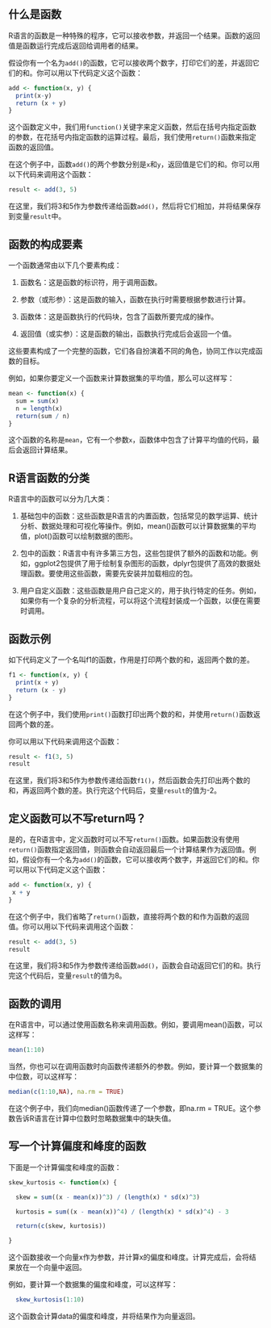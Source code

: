 ## 什么是函数

R语言的函数是一种特殊的程序，它可以接收参数，并返回一个结果。函数的返回值是函数运行完成后返回给调用者的结果。

假设你有一个名为`add()`的函数，它可以接收两个数字，打印它们的差，并返回它们的和。你可以用以下代码定义这个函数：

```r
add <- function(x, y) {
  print(x-y)
  return (x + y)
}
```

这个函数定义中，我们用`function()`关键字来定义函数，然后在括号内指定函数的参数，在花括号内指定函数的运算过程。最后，我们使用`return()`函数来指定函数的返回值。

在这个例子中，函数`add()`的两个参数分别是`x`和`y`，返回值是它们的和。你可以用以下代码来调用这个函数：

```r
result <- add(3, 5)
```

在这里，我们将3和5作为参数传递给函数`add()`，然后将它们相加，并将结果保存到变量`result`中。

## 函数的构成要素

一个函数通常由以下几个要素构成：

1.  函数名：这是函数的标识符，用于调用函数。

2.  参数（或形参）：这是函数的输入，函数在执行时需要根据参数进行计算。

3.  函数体：这是函数执行的代码块，包含了函数所要完成的操作。

4.  返回值（或实参）：这是函数的输出，函数执行完成后会返回一个值。

这些要素构成了一个完整的函数，它们各自扮演着不同的角色，协同工作以完成函数的目标。

例如，如果你要定义一个函数来计算数据集的平均值，那么可以这样写：

```r
mean <- function(x) {
  sum = sum(x)
  n = length(x)
  return(sum / n)
}
```

这个函数的名称是`mean`，它有一个参数`x`，函数体中包含了计算平均值的代码，最后会返回计算结果。

## R语言函数的分类

R语言中的函数可以分为几大类：

1.  基础包中的函数：这些函数是R语言的内置函数，包括常见的数学运算、统计分析、数据处理和可视化等操作。例如，mean()函数可以计算数据集的平均值，plot()函数可以绘制数据的图形。

2.  包中的函数：R语言中有许多第三方包，这些包提供了额外的函数和功能。例如，ggplot2包提供了用于绘制复杂图形的函数，dplyr包提供了高效的数据处理函数。要使用这些函数，需要先安装并加载相应的包。

3.  用户自定义函数：这些函数是用户自己定义的，用于执行特定的任务。例如，如果你有一个复杂的分析流程，可以将这个流程封装成一个函数，以便在需要时调用。

## 函数示例

如下代码定义了一个名叫f1的函数，作用是打印两个数的和，返回两个数的差。

```r
f1 <- function(x, y) {
  print(x + y)
  return (x - y)
}
```

在这个例子中，我们使用`print()`函数打印出两个数的和，并使用`return()`函数返回两个数的差。

你可以用以下代码来调用这个函数：

```r
result <- f1(3, 5)
result
```

在这里，我们将3和5作为参数传递给函数`f1()`，然后函数会先打印出两个数的和，再返回两个数的差。执行完这个代码后，变量`result`的值为-2。

## 定义函数可以不写return吗？

是的，在R语言中，定义函数时可以不写`return()`函数。如果函数没有使用`return()`函数指定返回值，则函数会自动返回最后一个计算结果作为返回值。例如，假设你有一个名为`add()`的函数，它可以接收两个数字，并返回它们的和。你可以用以下代码定义这个函数：

```r
add <- function(x, y) {
 x + y
}
```

在这个例子中，我们省略了`return()`函数，直接将两个数的和作为函数的返回值。你可以用以下代码来调用这个函数：

```r
result <- add(3, 5)
result
```

在这里，我们将3和5作为参数传递给函数`add()`，函数会自动返回它们的和。执行完这个代码后，变量`result`的值为8。

## 函数的调用

在R语言中，可以通过使用函数名称来调用函数。例如，要调用mean()函数，可以这样写：

```r
mean(1:10)
```

当然，你也可以在调用函数时向函数传递额外的参数。例如，要计算一个数据集的中位数，可以这样写：

```r
median(c(1:10,NA), na.rm = TRUE)
```

在这个例子中，我们向median()函数传递了一个参数，即na.rm = TRUE。这个参数告诉R语言在计算中位数时忽略数据集中的缺失值。

## 写一个计算偏度和峰度的函数

下面是一个计算偏度和峰度的函数：

```r
skew_kurtosis <- function(x) {

  skew = sum((x - mean(x))^3) / (length(x) * sd(x)^3)

  kurtosis = sum((x - mean(x))^4) / (length(x) * sd(x)^4) - 3

  return(c(skew, kurtosis))

}
```

这个函数接收一个向量x作为参数，并计算x的偏度和峰度。计算完成后，会将结果放在一个向量中返回。

例如，要计算一个数据集的偏度和峰度，可以这样写：

```r
  skew_kurtosis(1:10)
```

这个函数会计算data的偏度和峰度，并将结果作为向量返回。
